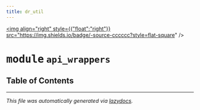 ```yaml
---
title: dr_util
---
```


<a href="https://github.com/drothermel/%24%7BREPO%7D/blob/main/src/dr_util/api_wrappers.py"><img align="right" style={{"float":"right"}} src="https://img.shields.io/badge/-source-cccccc?style=flat-square" /></a>

# <kbd>module</kbd> `api_wrappers`



## Table of Contents







---

_This file was automatically generated via [lazydocs](https://github.com/ml-tooling/lazydocs)._
